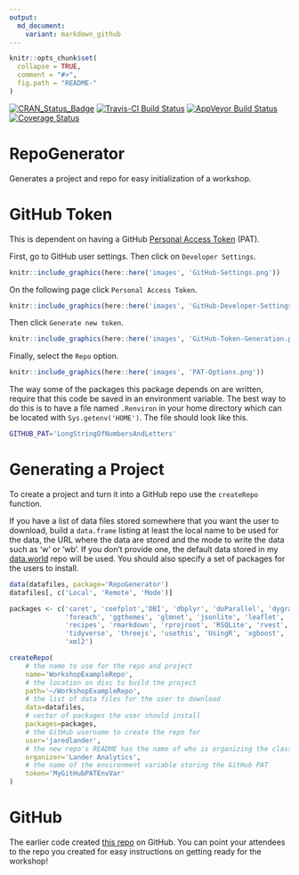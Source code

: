 ```yaml
---
output:
  md_document:
    variant: markdown_github
---
```


<!-- README.md is generated from README.Rmd. Please edit that file -->

```r
knitr::opts_chunk$set(
  collapse = TRUE,
  comment = "#>",
  fig.path = "README-"
)
```

[![CRAN_Status_Badge](http://www.r-pkg.org/badges/version/RepoGenerator)](https://cran.r-project.org/package=RepoGenerator)
[![Travis-CI Build Status](https://travis-ci.org/jaredlander/RepoGenerator.svg?branch=master)](https://travis-ci.org/jaredlander/RepoGenerator)
[![AppVeyor Build Status](https://ci.appveyor.com/api/projects/status/github/jaredlander/RepoGenerator?branch=master&svg=true)](https://ci.appveyor.com/project/jaredlander/RepoGenerator)
[![Coverage Status](https://img.shields.io/codecov/c/github/jaredlander/RepoGenerator/master.svg)](https://codecov.io/github/jaredlander/RepoGenerator?branch=master)

# RepoGenerator

Generates a project and repo for easy initialization of a workshop.

# GitHub Token

This is dependent on having a GitHub [Personal Access Token](https://blog.github.com/2013-05-16-personal-api-tokens/) (PAT).

First, go to GitHub user settings. Then click on `Developer Settings`.

```r
knitr::include_graphics(here::here('images', 'GitHub-Settings.png'))
```

On the following page click `Personal Access Token`.

```r
knitr::include_graphics(here::here('images', 'GitHub-Developer-Settings.png'))
```

Then click `Generate new token`.

```r
knitr::include_graphics(here::here('images', 'GitHub-Token-Generation.png'))
```

Finally, select the `Repo` option.

```r
knitr::include_graphics(here::here('images', 'PAT-Options.png'))
```

The way some of the packages this package depends on are written, require that this code be saved in an environment variable. The best way to do this is to have a file named `.Renviron` in your home directory which can be located with `Sys.getenv('HOME')`. The file should look like this.

```sh
GITHUB_PAT='LongStringOfNumbersAndLetters'
```

# Generating a Project

To create a project and turn it into a GitHub repo use the `createRepo` function.

If you have a list of data files stored somewhere that you want the user to download, build a `data.frame` listing at least the local name to be used for the data, the URL where the data are stored and the mode to write the data such as 'w' or 'wb'. If you don't provide one, the default data stored in my [data.world](https://data.world/landeranalytics/training) repo will be used. You should also specify a set of packages for the users to install.

```r
data(datafiles, package='RepoGenerator')
datafiles[, c('Local', 'Remote', 'Mode')]
```

```r
packages <- c('caret', 'coefplot','DBI', 'dbplyr', 'doParallel', 'dygraphs', 
              'foreach', 'ggthemes', 'glmnet', 'jsonlite', 'leaflet', 'odbc', 
              'recipes', 'rmarkdown', 'rprojroot', 'RSQLite', 'rvest', 
              'tidyverse', 'threejs', 'usethis', 'UsingR', 'xgboost', 'XML', 
              'xml2')
```

```r
createRepo(
    # the name to use for the repo and project
    name='WorkshopExampleRepo', 
    # the location on disc to build the project
    path='~/WorkshopExampleRepo',
    # the list of data files for the user to download
    data=datafiles,
    # vector of packages the user should install
    packages=packages,
    # the GitHub username to create the repo for
    user='jaredlander',
    # the new repo's README has the name of who is organizing the class
    organizer='Lander Analytics',
    # the name of the environment variable storing the GitHub PAT
    token='MyGitHubPATEnvVar'
)
```

# GitHub

The earlier code created [this repo](https://github.com/jaredlander/WorkshopExampleRepo) on GitHub. You can point your attendees to the repo you created for easy instructions on getting ready for the workshop!
